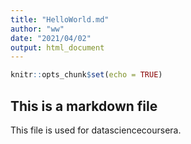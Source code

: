 ```yaml
---
title: "HelloWorld.md"
author: "ww"
date: "2021/04/02"
output: html_document
---
```


```r
knitr::opts_chunk$set(echo = TRUE)
```

## This is a markdown file
This file is used for datasciencecoursera.
